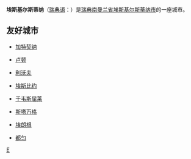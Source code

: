 {{Infobox Settlement
| name = 埃斯基尔斯蒂纳<br />Eskilstuna
| image_skyline = Eskilstuna_flygbild1js-1.jpg
| imagesize = 250px
| image_caption = 
| image_flag = 
| image_shield = 
| pushpin_map = Sweden
| pushpin_label_position = bottom
| subdivision_type = 国家
| subdivision_name = {{SWE}}
| subdivision_type1 = [[瑞典行政区划|省]]
| subdivision_name1 = [[南曼兰省|南曼兰省]]
| subdivision_type2 = [[瑞典行政区划|市]]
| subdivision_name2 =  [[埃斯基尔斯蒂纳市|埃斯基尔斯蒂纳市]]
| elevation_m = 
| elevation_ft = 
| area_total_km2 = 29.75
| population_as_of = 2005年
| population_total = 60185
| population_density_km2 = auto
| timezone = [[CET|CET]]
| utc_offset = +1
| timezone_DST = [[CEST|CEST]]
| utc_offset_DST = +2
| latd = 59
| latm = 22
| lats = 
| latNS = N
| longd = 16
| longm = 31
| longs = 
| longEW = E
| website =  
}}
'''埃斯基尔斯蒂纳'''（[[瑞典语|瑞典语]]：'''{{lang|sv|Eskilstuna}}'''）是[[瑞典|瑞典]][[南曼兰省|南曼兰省]][[埃斯基尔斯蒂纳市|埃斯基尔斯蒂纳市]]的一座城市。

== 友好城市 ==
* {{RUS}}[[加特契纳|加特契纳]]
* {{GBR}}[[卢顿|卢顿]]
* {{UKR}}[[利沃夫|利沃夫]]
* {{DEN}}[[埃斯比约|埃斯比约]]
* {{FIN}}[[于韦斯屈莱|于韦斯屈莱]]
* {{NOR}}[[斯塔万格|斯塔万格]]
* {{GER}}[[埃朗根|埃朗根]]
* {{PRC}}[[都匀|都匀]]

{{Authority control}}
{{Sweden-geo-stub}}

[[Category:南曼兰省城市|E]]